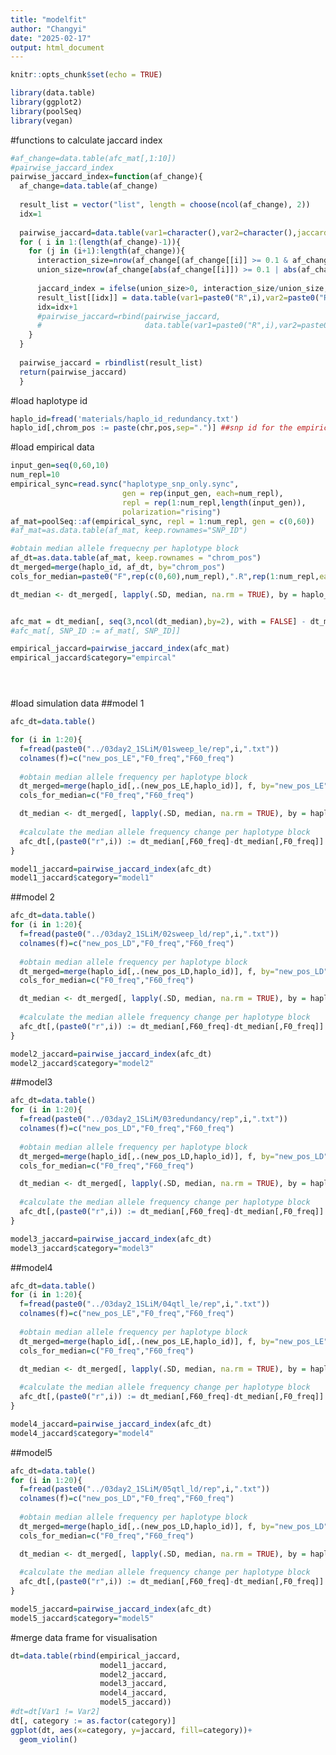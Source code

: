 ```yaml
---
title: "modelfit"
author: "Changyi"
date: "2025-02-17"
output: html_document
---
```


```r
knitr::opts_chunk$set(echo = TRUE)
```




```r
library(data.table)
library(ggplot2)
library(poolSeq)
library(vegan)
```
#functions to calculate jaccard index
```r
#af_change=data.table(afc_mat[,1:10])
#pairwise_jaccard_index
pairwise_jaccard_index=function(af_change){
  af_change=data.table(af_change)
  
  result_list = vector("list", length = choose(ncol(af_change), 2)) 
  idx=1
  
  pairwise_jaccard=data.table(var1=character(),var2=character(),jaccard=numeric())
  for ( i in 1:(length(af_change)-1)){
    for (j in (i+1):length(af_change)){
      interaction_size=nrow(af_change[(af_change[[i]] >= 0.1 & af_change[[j]] >= 0.1) | (af_change[[i]] <= -0.1 & af_change[[j]] <= -0.1) ,])
      union_size=nrow(af_change[abs(af_change[[i]]) >= 0.1 | abs(af_change[[j]]) >= 0.1,])
    
      jaccard_index = ifelse(union_size>0, interaction_size/union_size, 0)
      result_list[[idx]] = data.table(var1=paste0("R",i),var2=paste0("R",j),jaccard=jaccard_index)
      idx=idx+1
      #pairwise_jaccard=rbind(pairwise_jaccard,
      #                       data.table(var1=paste0("R",i),var2=paste0("R",j),jaccard=jaccard_index))
    }
  }
  
  pairwise_jaccard = rbindlist(result_list)
  return(pairwise_jaccard)
  }


```


#load haplotype id
```r
haplo_id=fread('materials/haplo_id_redundancy.txt')
haplo_id[,chrom_pos := paste(chr,pos,sep=".")] ##snp id for the empirical data
```

#load empirical data
```r
input_gen=seq(0,60,10)
num_repl=10
empirical_sync=read.sync("haplotype_snp_only.sync", 
                         gen = rep(input_gen, each=num_repl),
                         repl = rep(1:num_repl,length(input_gen)),
                         polarization="rising")
af_mat=poolSeq::af(empirical_sync, repl = 1:num_repl, gen = c(0,60))
#af_mat=as.data.table(af_mat, keep.rownames="SNP_ID")

#obtain median allele frequecny per haplotype block
af_dt=as.data.table(af_mat, keep.rownames = "chrom_pos")
dt_merged=merge(haplo_id, af_dt, by="chrom_pos")
cols_for_median=paste0("F",rep(c(0,60),num_repl),".R",rep(1:num_repl,each=2),".freq")

dt_median <- dt_merged[, lapply(.SD, median, na.rm = TRUE), by = haplo_id, .SDcols = cols_for_median]


afc_mat = dt_median[, seq(3,ncol(dt_median),by=2), with = FALSE] - dt_median[, seq(2,ncol(dt_median), by=2), with = FALSE]
#afc_mat[, SNP_ID := af_mat[, SNP_ID]]

empirical_jaccard=pairwise_jaccard_index(afc_mat)
empirical_jaccard$category="empircal"





```


#load simulation data
##model 1
```r
afc_dt=data.table()

for (i in 1:20){
  f=fread(paste0("../03day2_1SLiM/01sweep_le/rep",i,".txt"))
  colnames(f)=c("new_pos_LE","F0_freq","F60_freq")
  
  #obtain median allele frequency per haplotype block
  dt_merged=merge(haplo_id[,.(new_pos_LE,haplo_id)], f, by="new_pos_LE")
  cols_for_median=c("F0_freq","F60_freq")

  dt_median <- dt_merged[, lapply(.SD, median, na.rm = TRUE), by = haplo_id, .SDcols = cols_for_median]
  
  #calculate the median allele frequency change per haplotype block
  afc_dt[,(paste0("r",i)) := dt_median[,F60_freq]-dt_median[,F0_freq]]
}

model1_jaccard=pairwise_jaccard_index(afc_dt)
model1_jaccard$category="model1"
```

##model 2
```r
afc_dt=data.table()
for (i in 1:20){
  f=fread(paste0("../03day2_1SLiM/02sweep_ld/rep",i,".txt"))
  colnames(f)=c("new_pos_LD","F0_freq","F60_freq")
  
  #obtain median allele frequency per haplotype block
  dt_merged=merge(haplo_id[,.(new_pos_LD,haplo_id)], f, by="new_pos_LD")
  cols_for_median=c("F0_freq","F60_freq")

  dt_median <- dt_merged[, lapply(.SD, median, na.rm = TRUE), by = haplo_id, .SDcols = cols_for_median]
  
  #calculate the median allele frequency change per haplotype block
  afc_dt[,(paste0("r",i)) := dt_median[,F60_freq]-dt_median[,F0_freq]]
}

model2_jaccard=pairwise_jaccard_index(afc_dt)
model2_jaccard$category="model2"
```

##model3
```r
afc_dt=data.table()
for (i in 1:20){
  f=fread(paste0("../03day2_1SLiM/03redundancy/rep",i,".txt"))
  colnames(f)=c("new_pos_LD","F0_freq","F60_freq")
  
  #obtain median allele frequency per haplotype block
  dt_merged=merge(haplo_id[,.(new_pos_LD,haplo_id)], f, by="new_pos_LD")
  cols_for_median=c("F0_freq","F60_freq")

  dt_median <- dt_merged[, lapply(.SD, median, na.rm = TRUE), by = haplo_id, .SDcols = cols_for_median]
  
  #calculate the median allele frequency change per haplotype block
  afc_dt[,(paste0("r",i)) := dt_median[,F60_freq]-dt_median[,F0_freq]]
}

model3_jaccard=pairwise_jaccard_index(afc_dt)
model3_jaccard$category="model3"
```

##model4
```r
afc_dt=data.table()
for (i in 1:20){
  f=fread(paste0("../03day2_1SLiM/04qtl_le/rep",i,".txt"))
  colnames(f)=c("new_pos_LE","F0_freq","F60_freq")
  
  #obtain median allele frequency per haplotype block
  dt_merged=merge(haplo_id[,.(new_pos_LE,haplo_id)], f, by="new_pos_LE")
  cols_for_median=c("F0_freq","F60_freq")

  dt_median <- dt_merged[, lapply(.SD, median, na.rm = TRUE), by = haplo_id, .SDcols = cols_for_median]
  
  #calculate the median allele frequency change per haplotype block
  afc_dt[,(paste0("r",i)) := dt_median[,F60_freq]-dt_median[,F0_freq]]
}

model4_jaccard=pairwise_jaccard_index(afc_dt)
model4_jaccard$category="model4"
```

##model5
```r
afc_dt=data.table()
for (i in 1:20){
  f=fread(paste0("../03day2_1SLiM/05qtl_ld/rep",i,".txt"))
  colnames(f)=c("new_pos_LD","F0_freq","F60_freq")
  
  #obtain median allele frequency per haplotype block
  dt_merged=merge(haplo_id[,.(new_pos_LD,haplo_id)], f, by="new_pos_LD")
  cols_for_median=c("F0_freq","F60_freq")

  dt_median <- dt_merged[, lapply(.SD, median, na.rm = TRUE), by = haplo_id, .SDcols = cols_for_median]
  
  #calculate the median allele frequency change per haplotype block
  afc_dt[,(paste0("r",i)) := dt_median[,F60_freq]-dt_median[,F0_freq]]
}

model5_jaccard=pairwise_jaccard_index(afc_dt)
model5_jaccard$category="model5"
```

#merge data frame for visualisation
```r
dt=data.table(rbind(empirical_jaccard,
                    model1_jaccard,
                    model2_jaccard,
                    model3_jaccard,
                    model4_jaccard,
                    model5_jaccard))
#dt=dt[Var1 != Var2]
dt[, category := as.factor(category)]
ggplot(dt, aes(x=category, y=jaccard, fill=category))+
  geom_violin()
```